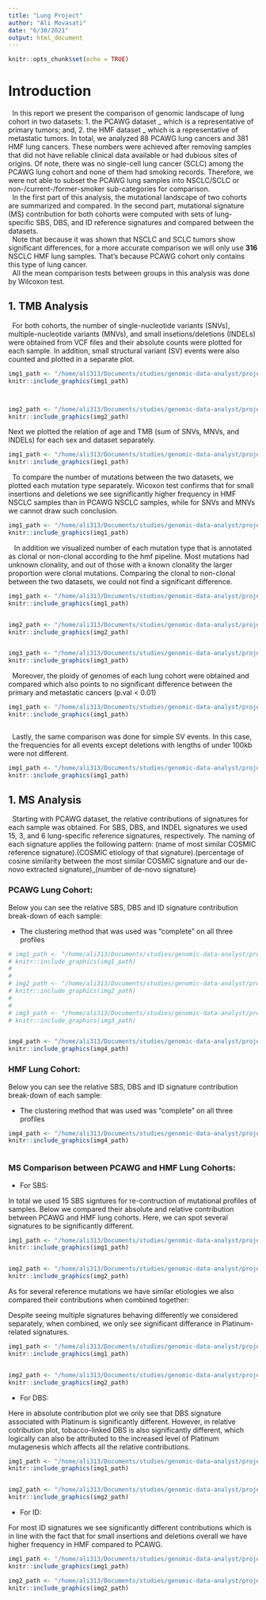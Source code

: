 ```yaml
---
title: "Lung Project"
author: "Ali Movasati"
date: "6/30/2021"
output: html_document
---
```


```r
knitr::opts_chunk$set(echo = TRUE)
```

# Introduction

|   In this report we present the comparison of genomic landscape of lung cohort in two datasets: 1. the PCAWG dataset _ which is a representative of primary tumors; and, 2. the HMF dataset _ which is a representative of metastatic tumors. In total, we analyzed 88 PCAWG lung cancers and 381 HMF lung cancers. These numbers were achieved after removing samples that did not have reliable clinical data available or had dubious sites of origins. Of note, there was no single-cell lung cancer (SCLC) among the PCAWG lung cohort and none of them had smoking records. Therefore, we were not able to subset the PCAWG lung samples into NSCLC/SCLC or non-/current-/former-smoker sub-categories for comparison.


|   In the first part of this analysis, the mutational landscape of two cohorts are summarized and compared. In the second part, mutational signature (MS) contribution for both cohorts were computed with sets of lung-specific SBS, DBS, and ID reference signatures and compared between the datasets.


|   Note that because it was shown that NSCLC and SCLC tumors show significant differences, for a more accurate comparison we will only use **316** NSCLC HMF lung samples. That's because PCAWG cohort only contains this type of lung cancer.

|   All the mean comparison tests between groups in this analysis was done by Wilcoxon test.

## 1. TMB Analysis

|   For both cohorts, the number of single-nucleotide variants (SNVs), multiple-nucleotide variants (MNVs), and small insetions/deletions (INDELs) were obtained from VCF files and their absolute counts were plotted for each sample. In addition, small structural variant (SV) events were also counted and plotted in a separate plot. 




```r


img1_path <- "/home/ali313/Documents/studies/genomic-data-analyst/projects/lung-project/pics-synced/jpg/mut-count-per-sample-pcawg-final-1.jpg"
knitr::include_graphics(img1_path)



img2_path <- "/home/ali313/Documents/studies/genomic-data-analyst/projects/lung-project/pics-synced/jpg/mut-count-per-sample-hmf-final-1.jpg"
knitr::include_graphics(img2_path)


```



Next we plotted the relation of age and TMB (sum of SNVs, MNVs, and INDELs) for each sex and dataset separately. 




```r


img1_path <- "/home/ali313/Documents/studies/genomic-data-analyst/projects/lung-project/pics-synced/jpg/age-tmb-final-1.jpg"
knitr::include_graphics(img1_path)


```




|   To compare the number of mutations between the two datasets, we plotted each mutation type separately. Wicoxon test confirms that for small insertions and deletions we see significantly higher frequency in HMF NSCLC samples than in PCAWG NSCLC samples, while for SNVs and MNVs we cannot draw such conclusion.


```r


img1_path <- "/home/ali313/Documents/studies/genomic-data-analyst/projects/lung-project/pics-synced/jpg/tmb-boxplots-final-1.jpg"
knitr::include_graphics(img1_path)


```



|    In addition we visualized number of each mutation type that is annotated as clonal or non-clonal according to the hmf pipeline. Most mutations had unknown clonality, and out of those with a known clonality the larger proportion were clonal mutations. Comparing the clonal to non-clonal between the two datasets, we could not find a significant difference.

```r


img1_path <- "/home/ali313/Documents/studies/genomic-data-analyst/projects/lung-project/pics-synced/jpg/clonality-plot-summary-pcawg-final-1.jpg"
knitr::include_graphics(img1_path)


img2_path <- "/home/ali313/Documents/studies/genomic-data-analyst/projects/lung-project/pics-synced/jpg/clonality-plot-summary-hmf-final-1.jpg"
knitr::include_graphics(img2_path)


img3_path <- "/home/ali313/Documents/studies/genomic-data-analyst/projects/lung-project/pics-synced/jpg/clonality-plot-final-1.jpg"
knitr::include_graphics(img3_path)


```

|   Moreover, the ploidy of genomes of each lung cohort were obtained and compared which also points to no significant difference between the primary and metastatic cancers (p.val < 0.01)


```r


img1_path <- "/home/ali313/Documents/studies/genomic-data-analyst/projects/lung-project/pics-synced/jpg/ploidy-plot-final-1.jpg"
knitr::include_graphics(img1_path)



```



|   Lastly, the same comparison was done for simple SV events. In this case, the frequencies for all events except deletions with lengths of under 100kb were not different.



```r


img1_path <- "/home/ali313/Documents/studies/genomic-data-analyst/projects/lung-project/pics-synced/jpg/sv-boxplots-final-1.jpg"
knitr::include_graphics(img1_path)


```




## 1. MS Analysis

|   Starting with PCAWG dataset, the relative contributions of signatures for each sample was obtained. For SBS, DBS, and INDEL signatures we used 15, 3, and 6 lung-specific reference signatures, respectively. The naming of each signature applies the following pattern: (name of most similar COSMIC reference signature).(COSMIC etiology of that signature).(percentage of cosine similarity between the most similar COSMIC signature and our de-novo extracted signature)_(number of de-novo signature)


### PCAWG Lung Cohort:

Below you can see the relative SBS, DBS and ID signature contribution break-down of each sample: 

* The clustering method that was used was "complete" on all three profiles


```r


# img1_path <- "/home/ali313/Documents/studies/genomic-data-analyst/projects/lung-project/pics-synced/jpg/sbs-rel-cont-stacked-barplot.pcawg-1.jpg"
# knitr::include_graphics(img1_path)
# 
# 
# img2_path <- "/home/ali313/Documents/studies/genomic-data-analyst/projects/lung-project/pics-synced/jpg/dbs-rel-cont-stacked-barplot.pcawg-1.jpg"
# knitr::include_graphics(img2_path)
# 
# 
# img3_path <- "/home/ali313/Documents/studies/genomic-data-analyst/projects/lung-project/pics-synced/jpg/id-rel-cont-stacked-barplot.pcawg-1.jpg"
# knitr::include_graphics(img3_path)


img4_path <- "/home/ali313/Documents/studies/genomic-data-analyst/projects/lung-project/pics-synced/jpg/combined-rel-cont-stacked-barplots.pcawg-1.jpg"
knitr::include_graphics(img4_path)

```


### HMF Lung Cohort:


Below you can see the relative SBS, DBS and ID signature contribution break-down of each sample: 

* The clustering method that was used was "complete" on all three profiles


```r



img4_path <- "/home/ali313/Documents/studies/genomic-data-analyst/projects/lung-project/pics-synced/jpg/combined-rel-cont-stacked-barplots-hmf-final-1.jpg"
knitr::include_graphics(img4_path)



```


### MS Comparison between PCAWG and HMF Lung Cohorts:



- For SBS:


In total we used 15 SBS signtures for re-contruction of mutational profiles of samples. Below we compared their absolute and relative contribution between PCAWG and HMF lung cohorts. Here, we can spot several signatures to be significantly different. 



```r



img1_path <- "/home/ali313/Documents/studies/genomic-data-analyst/projects/lung-project/pics-synced/jpg/sbs-comparison-absolute-contribution-sep-final-1.jpg"
knitr::include_graphics(img1_path)


img2_path <- "/home/ali313/Documents/studies/genomic-data-analyst/projects/lung-project/pics-synced/jpg/sbs-comparison-relative-contribution-sep-final-1.jpg"
knitr::include_graphics(img2_path)


```


As for several reference mutations we have similar etiologies we also compared their contributions when combined together:

Despite seeing multiple signatures behaving differently we considered separately, when combined, we only see significant differance in Platinum-related signatures.



```r



img1_path <- "/home/ali313/Documents/studies/genomic-data-analyst/projects/lung-project/pics-synced/jpg/sbs-comparison-absolute-contribution-comb-final-1.jpg"
knitr::include_graphics(img1_path)


img2_path <- "/home/ali313/Documents/studies/genomic-data-analyst/projects/lung-project/pics-synced/jpg/sbs-comparison-relative-contribution-comb-final-1.jpg"
knitr::include_graphics(img2_path)


```


- For DBS:


Here in absolute contribution plot we only see that DBS signature associated with Platinum is significantly different. However, in relative cotribution plot, tobacco-linked DBS is also significantly different, which logically can also be attributed to the increased level of Platinum mutagenesis which affects all the relative contributions. 

```r



img1_path <- "/home/ali313/Documents/studies/genomic-data-analyst/projects/lung-project/pics-synced/jpg/dbs-comparison-absolute-contribution-final-1.jpg"
knitr::include_graphics(img1_path)


img2_path <- "/home/ali313/Documents/studies/genomic-data-analyst/projects/lung-project/pics-synced/jpg/dbs-comparison-relative-contribution-final-1.jpg"
knitr::include_graphics(img2_path)


```



- For ID:


For most ID signatures we see significantly different contributions which is in line with the fact that for small insertions and deletions overall we have higher frequency in HMF compared to PCAWG.

```r



img1_path <- "/home/ali313/Documents/studies/genomic-data-analyst/projects/lung-project/pics-synced/jpg/id-comparison-absolute-contribution-final-1.jpg"
knitr::include_graphics(img1_path)

img2_path <- "/home/ali313/Documents/studies/genomic-data-analyst/projects/lung-project/pics-synced/jpg/id-comparison-relative-contribution-final-1.jpg"
knitr::include_graphics(img2_path)


```













